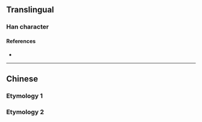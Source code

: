 {{also|侖|崙}}
{{character info}}
==Translingual==

===Han character===
{{Han char|rn=9|rad=人|as=02|sn=4|four=|canj=OP,XXOP|ids=⿱人匕}}

====References====
* {{Han ref|kx=0092.051|hdz=10105.040|uh=4ED1|ud=20177}}

----

==Chinese==

===Etymology 1===
{{zh-see|侖}}

===Etymology 2===
{{zh-see|崙}}